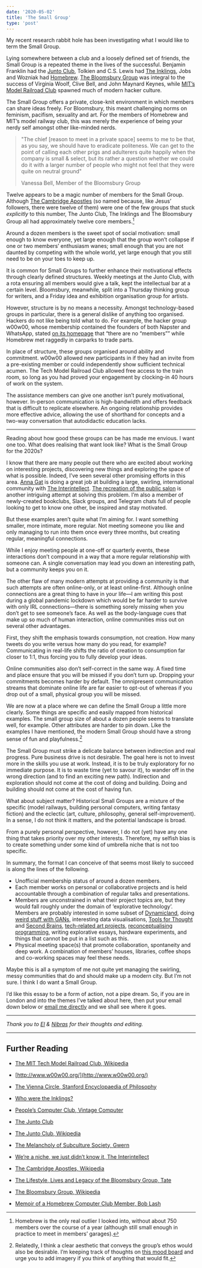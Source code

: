 ```yaml
---
date: '2020-05-02'
title: 'The Small Group'
type: 'post'
---
```


My recent research rabbit hole has been investigating what I would
like to term the Small Group.

Lying somewhere between a club and a loosely defined set of friends,
the Small Group is a repeated theme in the lives of the successful.
Benjamin Franklin had the
[Junto Club](http://www.benjamin-franklin-history.org/junto-club/),
Tolkien and C.S. Lewis had
[The Inklings](https://www.ignatius.com/promotions/looking-for-the-king/who-were-the-inklings.htm),
Jobs and Wozniak had
[Homebrew](https://en.wikipedia.org/wiki/Homebrew_Computer_Club).
[The Bloomsbury Group](https://en.wikipedia.org/wiki/Bloomsbury_Group)
was integral to the success of Virginia Woolf, Clive Bell, and John
Maynard Keynes, while
[MIT’s Model Railroad Club](https://en.wikipedia.org/wiki/Tech_Model_Railroad_Club)
spawned much of modern hacker culture.

The Small Group offers a private, close-knit environment in which
members can share ideas freely. For Bloomsbury, this meant challenging
norms on feminism, pacifism, sexuality and art. For the members of
Homebrew and MIT’s model railway club, this was merely the experience
of being your nerdy self amongst other like-minded nerds.

> "The chief [reason to meet in a private space] seems to me to be
> that, as you say, we should have to eradicate politeness. We can get
> to the point of calling each other prigs and adulterers quite
> happily when the company is small & select, but its rather a
> question whether we could do it with a larger number of people who
> might not feel that they were quite on neutral ground"
>
> <footer>Vanessa Bell, Member of the Bloomsbury Group</footer>

Twelve appears to be a magic number of members for the Small Group.
Although
[The Cambridge Apostles](https://en.wikipedia.org/wiki/Cambridge_Apostles)
(so named because, like Jesus’ followers, there were twelve of them)
were one of the few groups that stuck _explicitly_ to this number, The
Junto Club, The Inklings and The Bloomsbury Group all had
approximately twelve core members.[^1]

Around a dozen members is the sweet spot of social motivation: small
enough to know everyone, yet large enough that the group won’t
collapse if one or two members’ enthusiasm wanes; small enough that
you are not daunted by competing with the whole world, yet large
enough that you still need to be on your toes to keep up.

It is common for Small Groups to further enhance their motivational
effects through clearly defined structures. Weekly meetings at the
Junto Club, with a rota ensuring all members would give a talk, kept
the intellectual bar at a certain level. Bloomsbury, meanwhile, split
into a Thursday thinking group for writers, and a Friday idea and
exhibition organisation group for artists.

However, structure is by no means a necessity. Amongst
technology-based groups in particular, there is a general dislike of
anything too organised. Hackers do not like being told what to do. For
example, the hacker group w00w00, whose membership contained the
founders of both Napster and WhatsApp, stated
[on its homepage](http://www.w00w00.org/) that “there are no
“members”” while Homebrew met raggedly in carparks to trade parts.

In place of structure, these groups organised around ability and
commitment. w00w00 allowed new participants in if they had an invite
from a pre-existing member or could independently show sufficient
technical acumen. The Tech Model Railroad Club allowed free access to
the train room, so long as you had proved your engagement by
clocking-in 40 hours of work on the system.

The assistance members can give one another isn’t purely motivational,
however. In-person communication is high-bandwidth and offers feedback
that is difficult to replicate elsewhere. An ongoing relationship
provides more effective advice, allowing the use of shorthand for
concepts and a two-way conversation that autodidactic education lacks.

---

Reading about how good these groups can be has made me envious. I want
one too. What does realising that want look like? What is the Small
Group for the 2020s?

I know that there are many people out there who are excited about
working on interesting projects, discovering new things and exploring
the space of what is possible. Indeed, I’ve seen several other
promising efforts in this area.
[Anna Gat](https://twitter.com/TheAnnaGat) is doing a great job at
building a large, swirling, international community with
[The Interintellect](https://www.interintellect.com/).
[The recreation of the public salon](https://www.publicspheresalons.com/)
is another intriguing attempt at solving this problem. I’m also a
member of newly-created bookclubs, Slack groups, and Telegram chats
full of people looking to get to know one other, be inspired and stay
motivated.

But these examples aren’t quite what I’m aiming for. I want something
smaller, more intimate, more regular. Not meeting someone you like and
only managing to run into them once every three months, but creating
regular, meaningful connections.

While I enjoy meeting people at one-off or quarterly events, these
interactions don’t compound in a way that a more regular relationship
with someone can. A single conversation may lead you down an
interesting path, but a community keeps you on it.

The other flaw of many modern attempts at providing a community is
that such attempts are often online-only, or at least online-first.
Although online connections are a great thing to have in your life—I
am writing this post during a global pandemic lockdown which would be
far harder to survive with only IRL connections—there is something
sorely missing when you don’t get to see someone’s face. As well as
the body-language cues that make up so much of human interaction,
online communities miss out on several other advantages.

First, they shift the emphasis towards consumption, not creation. How
many tweets do you write versus how many do you read, for example?
Communicating in real-life shifts the ratio of creation to consumption
far closer to 1:1, thus forcing you to fully develop your ideas.

Online communities also don’t self-correct in the same way. A fixed
time and place ensure that you will be missed if you don’t turn up.
Dropping your commitments becomes harder by default. The omnipresent
communication streams that dominate online life are far easier to
opt-out of whereas if you drop out of a small, physical group you will
be missed.

We are now at a place where we can define the Small Group a little
more clearly. Some things are specific and easily mapped from
historical examples. The small group size of about a dozen people
seems to translate well, for example. Other attributes are harder to
pin down. Like the examples I have mentioned, the modern Small Group
should have a strong sense of fun and playfulness.[^2]

The Small Group must strike a delicate balance between indirection and
real progress. Pure business drive is not desirable. The goal here is
not to invest more in the skills you use at work. Instead, it is to be
truly exploratory for no immediate purpose. It is to waste time (yet
to savour it), to wander off in the wrong direction (and to find an
exciting new path). Indirection and exploration should not come at the
cost of doing and building. Doing and building should not come at the
cost of having fun.

What about subject matter? Historical Small Groups are a mixture of
the specific (model railways, building personal computers, writing
fantasy fiction) and the eclectic (art, culture, philosophy, general
self-improvement). In a sense, I do not think it matters, and the
potential landscape is broad.

From a purely personal perspective, however, I do not (yet) have any
one thing that takes priority over my other interests. Therefore, my
selfish bias is to create something under some kind of umbrella niche
that is not too specific.

In summary, the format I can conceive of that seems most likely to
succeed is along the lines of the following.

- Unofficial membership status of around a dozen members.
- Each member works on personal or collaborative projects and is held
  accountable through a combination of regular talks and
  presentations.
- Members are unconstrained in what their project topics are, but they
  would fall roughly under the domain of ‘explorative technology’.
  Members are probably interested in some subset of
  [Dynamicland](https://dynamicland.org/), doing
  [weird stuff with GANs](https://twitter.com/hardmaru/status/1067944124328763392?s=20),
  interesting data visualisations,
  [Tools for Thought](http://www.rheingold.com/texts/tft/) and
  [Second Brains](https://www.buildingasecondbrain.com/),
  [tech-related art projects](https://www.theguardian.com/world/2020/feb/01/privacy-campaigners-dazzle-camouflage-met-police-surveillance),
  [reconceptualising programming](https://divan.dev/posts/visual_programming_go/),
  writing explorative essays, hardware experiments, and things that
  cannot be put in a list such as this.
- Physical meeting space(s) that promote collaboration, spontaneity
  and deep work. A combination of members’ houses, libraries, coffee
  shops and co-working spaces may feel these needs.

Maybe this is all a symptom of me not quite yet managing the swirling,
messy communities that do and should make up a modern city. But I’m
not sure. I think I do want a Small Group.

I’d like this essay to be a form of action, not a pipe dream. So, if
you are in London and into the themes I’ve talked about here, then put
your email down below or
[email me directly](mailto:james@jmulholland.com) and we shall see
where it goes.

---

_Thank you to [El](https://twitter.com/elaffleck) &
[Nibras](https://twitter.com/nibrasibn) for their thoughts and
editing._

---

## Further Reading

- [The MIT Tech Model Railroad Club, Wikipedia](https://en.wikipedia.org/wiki/Tech_Model_Railroad_Club)
- [http://www.w00w00.org/](http://www.w00w00.org/)
- [The Vienna Circle, Stanford Encyclopaedia of Philosophy]([https://plato.stanford.edu/entries/vienna-circle/])
- [Who were the Inklings?](%20[https://www.ignatius.com/promotions/looking-for-the-king/who-were-the-inklings.htm])
- [People’s Computer Club, Vintage Computer](https://www.vintagecomputer.net/PCC.cfm)
- [The Junto Club](http://www.benjamin-franklin-history.org/junto-club/)
- [The Junto Club, Wikipedia](<https://en.wikipedia.org/wiki/Junto_(club)>)
- [The Melancholy of Subculture Society, Gwern](https://www.gwern.net/The-Melancholy-of-Subculture-Society)
- [We’re a niche, we just didn’t know it, The Interintellect](https://medium.com/@the_i_i/were-a-niche-we-just-didn-t-know-9561f662e127)
- [The Cambridge Apostles, Wikipedia](https://en.wikipedia.org/wiki/Cambridge%5C_Apostles)
- [The Lifestyle, Lives and Legacy of the Bloomsbury Group, Tate](https://www.tate.org.uk/art/art-terms/b/bloomsbury/lifestyle-lives-and-legacy-bloomsbury-group)
- [The Bloomsbury Group, Wikipedia](https://en.wikipedia.org/wiki/Bloomsbury_Group)
- [Memoir of a Homebrew Computer Club Member, Bob Lash](http://www.bambi.net/bob/homebrew.html)

  [^1]: Homebrew is the only real outlier I looked into, without about
  750 members over the course of a year (although still small enough
  in practice to meet in members’ garages).

  [^2]: Relatedly, I think a clear aesthetic that conveys the group’s
  ethos would also be desirable. I’m keeping track of thoughts on
  [this mood board](https://www.are.na/james-mulholland/the-small-group)
  and urge you to add imagery if you think of anything that would fit.
